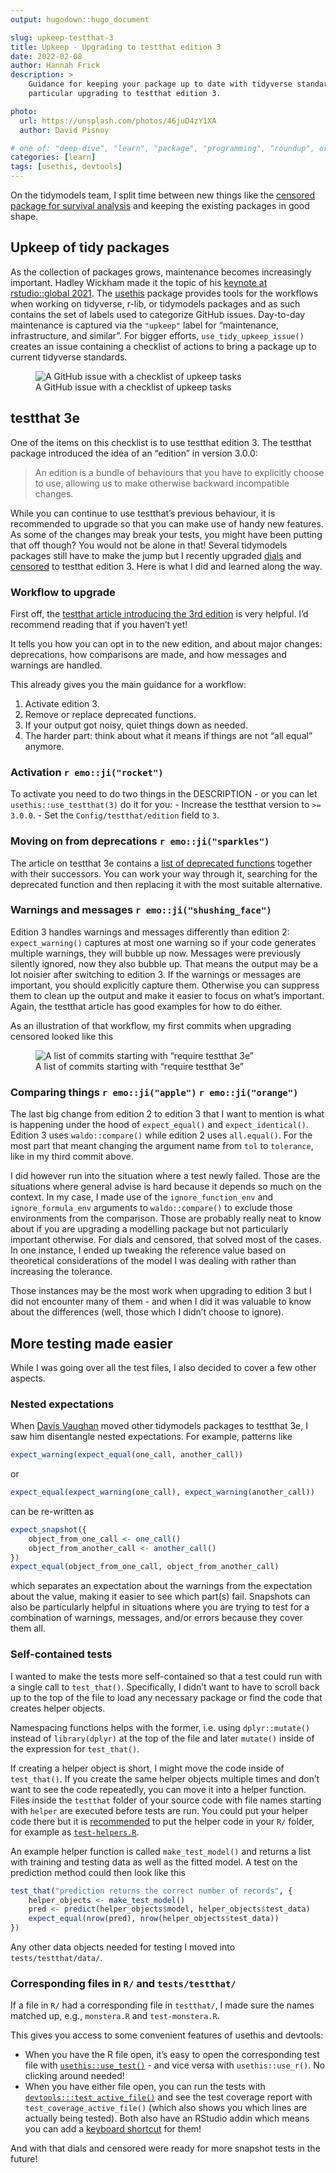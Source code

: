 ```yaml
---
output: hugodown::hugo_document

slug: upkeep-testthat-3
title: Upkeep - Upgrading to testthat edition 3
date: 2022-02-08
author: Hannah Frick
description: >
    Guidance for keeping your package up to date with tidyverse standards, in 
    particular upgrading to testthat edition 3.

photo:
  url: https://unsplash.com/photos/46juD4zY1XA
  author: David Pisnoy

# one of: "deep-dive", "learn", "package", "programming", "roundup", or "other"
categories: [learn] 
tags: [usethis, devtools]
---
```


<!--
TODO:
* [x] Look over / edit the post's title in the yaml
* [x] Edit (or delete) the description; note this appears in the Twitter card
* [x] Pick category and tags (see existing with `hugodown::tidy_show_meta()`)
* [x] Find photo & update yaml metadata
* [x] Create `thumbnail-sq.jpg`; height and width should be equal
* [x] Create `thumbnail-wd.jpg`; width should be >5x height
* [x] `hugodown::use_tidy_thumbnails()`
* [ ] ~Add intro sentence, e.g. the standard tagline for the package~
* [ ] ~`usethis::use_tidy_thanks()`~
-->

On the tidymodels team, I split time between new things like the [censored package for survival analysis](https://www.tidyverse.org/blog/2021/11/survival-analysis-parsnip-adjacent/) and keeping the existing packages in good shape.


## Upkeep of tidy packages

As the collection of packages grows, maintenance becomes increasingly important. Hadley Wickham made it the topic of his [keynote at rstudio::global 2021](https://www.rstudio.com/resources/rstudioglobal-2021/maintaining-the-house-the-tidyverse-built/). 
The [usethis](https://usethis.r-lib.org/) package provides tools for the workflows when working on tidyverse, r-lib, or tidymodels packages and as such contains the set of labels used to categorize GitHub issues. Day-to-day maintenance is captured via the `"upkeep"` label for "maintenance, infrastructure, and similar". For bigger efforts, `use_tidy_upkeep_issue()` creates an issue containing a checklist of actions to bring a package up to current tidyverse standards.

![A GitHub issue with a checklist of upkeep tasks](upkeep-issue.png)


## testthat 3e
 
One of the items on this checklist is to use testthat edition 3. The testthat package introduced the idea of an "edition" in version 3.0.0:

> An edition is a bundle of behaviours that you have to explicitly choose to use, allowing us to make otherwise backward incompatible changes.

While you can continue to use testthat's previous behaviour, it is recommended to upgrade so that you can make use of handy new features. As some of the changes may break your tests, you might have been putting that off though? You would not be alone in that! Several tidymodels packages still have to make the jump but I recently upgraded [dials](https://github.com/tidymodels/dials/) and [censored](https://github.com/tidymodels/censored/) to testthat edition 3. Here is what I did and learned along the way.

### Workflow to upgrade

First off, the [testthat article introducing the 3rd edition](https://testthat.r-lib.org/articles/third-edition.html) is very helpful. I'd recommend reading that if you haven't yet!

It tells you how you can opt in to the new edition, and about major changes: deprecations, how comparisons are made, and how messages and warnings are handled.

This already gives you the main guidance for a workflow:

1. Activate edition 3.
2. Remove or replace deprecated functions.
3. If your output got noisy, quiet things down as needed.
4. The harder part: think about what it means if things are not "all equal" anymore.

### Activation `r emo::ji("rocket")`

To activate you need to do two things in the DESCRIPTION - or you can let `usethis::use_testthat(3)` do it for you:
- Increase the testthat version to `>= 3.0.0`.
- Set the `Config/testthat/edition` field to `3`.

### Moving on from deprecations `r emo::ji("sparkles")`

The article on testthat 3e contains a [list of deprecated functions](https://testthat.r-lib.org/articles/third-edition.html#deprecations) together with their successors. You can work your way through it, searching for the deprecated function and then replacing it with the most suitable alternative.

### Warnings and messages `r emo::ji("shushing_face")`

Edition 3 handles warnings and messages differently than edition 2: `expect_warning()` captures at most one warning so if your code generates multiple warnings, they will bubble up now. Messages were previously silently ignored, now they also bubble up. That means the output may be a lot noisier after switching to edition 3. If the warnings or messages are important, you should explicitly capture them. Otherwise you can suppress them to clean up the output and make it easier to focus on what's important. Again, the testthat article has good examples for how to do either.

As an illustration of that workflow, my first commits when upgrading censored looked like this

![A list of commits starting with "require testthat 3e"](commits.png)
 
### Comparing things `r emo::ji("apple")` `r emo::ji("orange")`

The last big change from edition 2 to edition 3 that I want to mention is what is happening under the hood of `expect_equal()` and `expect_identical()`. Edition 3 uses `waldo::compare()` while edition 2 uses `all.equal()`. For the most part that meant changing the argument name from `tol` to `tolerance`, like in my third commit above. 

I did however run into the situation where a test newly failed. Those are the situations where general advise is hard because it depends so much on the context. In my case, I made use of the `ignore_function_env` and `ignore_formula_env` arguments to `waldo::compare()` to exclude those environments from the comparison. Those are probably really neat to know about if you are upgrading a modelling package but not particularly important otherwise. For dials and censored, that solved most of the cases. In one instance, I ended up tweaking the reference value based on theoretical considerations of the model I was dealing with rather than increasing the tolerance. 

Those instances may be the most work when upgrading to edition 3 but I did not encounter many of them - and when I did it was valuable to know about the differences (well, those which I didn't choose to ignore).


## More testing made easier

While I was going over all the test files, I also decided to cover a few other aspects.

### Nested expectations

When [Davis Vaughan](https://github.com/DavisVaughan) moved other tidymodels packages to testthat 3e, I saw him disentangle nested expectations. For example, patterns like 

```r
expect_warning(expect_equal(one_call, another_call))
```
or 
```r
expect_equal(expect_warning(one_call), expect_warning(another_call))
```
can be re-written as
```r
expect_snapshot({
    object_from_one_call <- one_call()
    object_from_another_call <- another_call()
})
expect_equal(object_from_one_call, object_from_another_call)
```
which separates an expectation about the warnings from the expectation about the value, making it easier to see which part(s) fail. Snapshots can also be particularly helpful in situations where you are trying to test for a combination of warnings, messages, and/or errors because they cover them all.

### Self-contained tests

I wanted to make the tests more self-contained so that a test could run with a single call to `test_that()`. Specifically, I didn't want to have to scroll back up to the top of the file to load any necessary package or find the code that creates helper objects.

Namespacing functions helps with the former, i.e. using `dplyr::mutate()` instead of `library(dplyr)` at the top of the file and later `mutate()` inside of the expression for `test_that()`. 

If creating a helper object is short, I might move the code inside of `test_that()`. If you create the same helper objects multiple times and don't want to see the code repeatedly, you can move it into a helper function. Files inside the `testthat` folder of your source code with file names starting with `helper` are executed before tests are run. You could put your helper code there but it is [recommended](https://testthat.r-lib.org/reference/test_file.html#special-files) to put the helper code in your `R/` folder, for example as [`test-helpers.R`](https://testthat.r-lib.org/articles/custom-expectation.html).

An example helper function is called `make_test_model()` and returns a list with training and testing data as well as the fitted model. A test on the prediction method could then look like this
```r
test_that("prediction returns the correct number of records", {
    helper_objects <- make_test_model()
    pred <- predict(helper_objects$model, helper_objects$test_data)
    expect_equal(nrow(pred), nrow(helper_objects$test_data))
})
```

Any other data objects needed for testing I moved into `tests/testthat/data/`. 


### Corresponding files in `R/` and `tests/testthat/`

If a file in `R/` had a corresponding file in `testthat/`, I made sure the names matched up, e.g., `monstera.R` and `test-monstera.R`.

This gives you access to some convenient features of usethis and devtools:

* When you have the R file open, it's easy to open the corresponding test file with [`usethis::use_test()`](https://usethis.r-lib.org/reference/use_r.html) - and vice versa with `usethis::use_r()`. No clicking around needed!
* When you have either file open, you can run the tests with [`devtools:::test_active_file()`](http://devtools.r-lib.org/reference/test.html) and see the test coverage report with `test_coverage_active_file()` (which also shows you which lines are actually being tested). Both also have an RStudio addin which means you can add a [keyboard shortcut](https://rstudio.github.io/rstudioaddins/#keyboard-shorcuts) for them!


And with that dials and censored were ready for more snapshot tests in the future!

